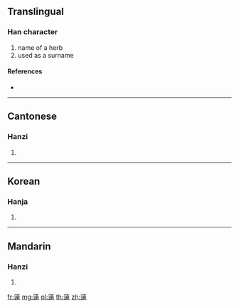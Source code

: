 {{character info/new}}
==Translingual==

===Han character===
{{Han char|rn=140|rad=艸|as=14|sn=20|four=44303|canj=TYGV}}

# name of a herb
# used as a surname

====References====
* {{Han ref|kx=1062.490|dkj=32195|dj=1527.260|hdz=53299.090|uh=85B3|ud=34227|bh=F0A9|bd=61609}}

----

==Cantonese==

===Hanzi===
{{yue-hanzi|jyut=[[wai2]], [[jyun5]]|y=wai2, yun5}}

# {{defn|lang=yue|sort=艸14}}

----

==Korean==

===Hanja===
{{ko-hanja|hangeul=[[원]], [[위]]|eumhun=|rv=won, wi|mr=won|y=wan}}

# {{defn|lang=ko|sort=艸12}}

----

==Mandarin==

===Hanzi===
{{cmn-hanzi|pin=[[wěi]] ([[wei3]])|wg=wei<sup>3</sup>}}

# {{defn|lang=cmn|sort=艸14}}

[[fr:薳]]
[[mg:薳]]
[[pl:薳]]
[[th:薳]]
[[zh:薳]]